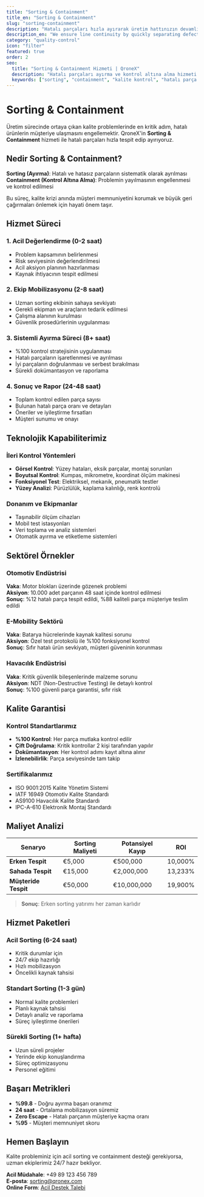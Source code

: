 ```yaml
---
title: "Sorting & Containment"
title_en: "Sorting & Containment"
slug: "sorting-containment"
description: "Hatalı parçaları hızla ayırarak üretim hattınızın devamlılığını sağlıyoruz. %100 kontrol ile müşterinize sadece kaliteli ürünler ulaşır."
description_en: "We ensure line continuity by quickly separating defective parts. With 100% inspection, only quality parts reach your customer."
category: "quality-control"
icon: "filter"
featured: true
order: 2
seo:
  title: "Sorting & Containment Hizmeti | QroneX"
  description: "Hatalı parçaları ayırma ve kontrol altına alma hizmeti. %100 kalite kontrolü ile güvenli teslimat."
  keywords: ["sorting", "containment", "kalite kontrol", "hatalı parça ayırma"]
---
```


# Sorting & Containment

Üretim sürecinde ortaya çıkan kalite problemlerinde en kritik adım, hatalı ürünlerin müşteriye ulaşmasını engellemektir. QroneX'in **Sorting & Containment** hizmeti ile hatalı parçaları hızla tespit edip ayırıyoruz.

## Nedir Sorting & Containment?

**Sorting (Ayırma)**: Hatalı ve hatasız parçaların sistematik olarak ayrılması  
**Containment (Kontrol Altına Alma)**: Problemin yayılmasının engellenmesi ve kontrol edilmesi

Bu süreç, kalite krizi anında müşteri memnuniyetini korumak ve büyük geri çağırmaları önlemek için hayati önem taşır.

## Hizmet Süreci

### 1. Acil Değerlendirme (0-2 saat)
- Problem kapsamının belirlenmesi
- Risk seviyesinin değerlendirilmesi
- Acil aksiyon planının hazırlanması
- Kaynak ihtiyacının tespit edilmesi

### 2. Ekip Mobilizasyonu (2-8 saat)
- Uzman sorting ekibinin sahaya sevkiyatı
- Gerekli ekipman ve araçların tedarik edilmesi
- Çalışma alanının kurulması
- Güvenlik prosedürlerinin uygulanması

### 3. Sistemli Ayırma Süreci (8+ saat)
- %100 kontrol stratejisinin uygulanması
- Hatalı parçaların işaretlenmesi ve ayrılması
- İyi parçaların doğrulanması ve serbest bırakılması
- Sürekli dokümantasyon ve raporlama

### 4. Sonuç ve Rapor (24-48 saat)
- Toplam kontrol edilen parça sayısı
- Bulunan hatalı parça oranı ve detayları
- Öneriler ve iyileştirme fırsatları
- Müşteri sunumu ve onayı

## Teknolojik Kapabiliterimiz

### İleri Kontrol Yöntemleri
- **Görsel Kontrol**: Yüzey hataları, eksik parçalar, montaj sorunları
- **Boyutsal Kontrol**: Kumpas, mikrometre, koordinat ölçüm makinesi
- **Fonksiyonel Test**: Elektriksel, mekanik, pneumatik testler
- **Yüzey Analizi**: Pürüzlülük, kaplama kalınlığı, renk kontrolü

### Donanım ve Ekipmanlar
- Taşınabilir ölçüm cihazları
- Mobil test istasyonları
- Veri toplama ve analiz sistemleri
- Otomatik ayırma ve etiketleme sistemleri

## Sektörel Örnekler

### Otomotiv Endüstrisi
**Vaka**: Motor blokları üzerinde gözenek problemi  
**Aksiyon**: 10.000 adet parçanın 48 saat içinde kontrol edilmesi  
**Sonuç**: %12 hatalı parça tespit edildi, %88 kaliteli parça müşteriye teslim edildi

### E-Mobility Sektörü
**Vaka**: Batarya hücrelerinde kaynak kalitesi sorunu  
**Aksiyon**: Özel test protokolü ile %100 fonksiyonel kontrol  
**Sonuç**: Sıfır hatalı ürün sevkiyatı, müşteri güveninin korunması

### Havacılık Endüstrisi
**Vaka**: Kritik güvenlik bileşenlerinde malzeme sorunu  
**Aksiyon**: NDT (Non-Destructive Testing) ile detaylı kontrol  
**Sonuç**: %100 güvenli parça garantisi, sıfır risk

## Kalite Garantisi

### Kontrol Standartlarımız
- **%100 Kontrol**: Her parça mutlaka kontrol edilir
- **Çift Doğrulama**: Kritik kontrollar 2 kişi tarafından yapılır
- **Dokümantasyon**: Her kontrol adımı kayıt altına alınır
- **İzlenebilirlik**: Parça seviyesinde tam takip

### Sertifikalarımız
- ISO 9001:2015 Kalite Yönetim Sistemi
- IATF 16949 Otomotiv Kalite Standardı
- AS9100 Havacılık Kalite Standardı
- IPC-A-610 Elektronik Montaj Standardı

## Maliyet Analizi

| Senaryo | Sorting Maliyeti | Potansiyel Kayıp | ROI |
|----------|------------------|-------------------|-----|
| **Erken Tespit** | €5,000 | €500,000 | 10,000% |
| **Sahada Tespit** | €15,000 | €2,000,000 | 13,233% |
| **Müşteride Tespit** | €50,000 | €10,000,000 | 19,900% |

> **Sonuç**: Erken sorting yatırımı her zaman karlıdır

## Hizmet Paketleri

### Acil Sorting (6-24 saat)
- Kritik durumlar için
- 24/7 ekip hazırlığı
- Hızlı mobilizasyon
- Öncelikli kaynak tahsisi

### Standart Sorting (1-3 gün)
- Normal kalite problemleri
- Planlı kaynak tahsisi
- Detaylı analiz ve raporlama
- Süreç iyileştirme önerileri

### Sürekli Sorting (1+ hafta)
- Uzun süreli projeler
- Yerinde ekip konuşlandırma
- Süreç optimizasyonu
- Personel eğitimi

## Başarı Metrikleri

- **%99.8** - Doğru ayırma başarı oranımız
- **24 saat** - Ortalama mobilizasyon süremiz
- **Zero Escape** - Hatalı parçanın müşteriye kaçma oranı
- **%95** - Müşteri memnuniyet skoru

## Hemen Başlayın

Kalite probleminiz için acil sorting ve containment desteği gerekiyorsa, uzman ekiplerimiz 24/7 hazır bekliyor.

**Acil Müdahale**: +49 89 123 456 789  
**E-posta**: sorting@qronex.com  
**Online Form**: [Acil Destek Talebi](/contact?service=sorting)

